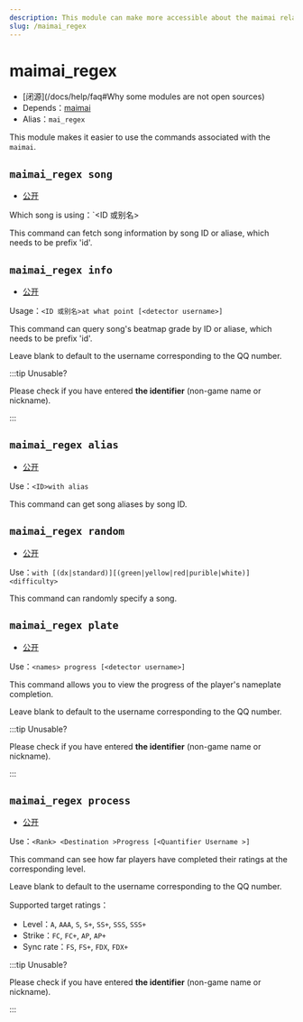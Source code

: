 ```yaml
---
description: This module can make more accessible about the maimai related commands
slug: /maimai_regex
---
```


# maimai_regex

-   [闭源]\(/docs/help/faq#Why some modules are not open sources)
-   Depends：[maimai](maimai)
-   Alias：`mai_regex`

This module makes it easier to use the commands associated with the `maimai`.

## `maimai_regex song`

-   [公开](permissions)

Which song is using：\`\<ID 或别名>

This command can fetch song information by song ID or aliase, which needs to be prefix 'id'.

## `maimai_regex info`

-   [公开](permissions)

Usage：`<ID 或别名>at what point [<detector username>]`

This command can query song's beatmap grade by ID or aliase, which needs to be prefix 'id'.

Leave blank to default to the username corresponding to the QQ number.

:::tip Unusable?

Please check if you have entered **the identifier** (non-game name or nickname).

:::

## `maimai_regex alias`

-   [公开](permissions)

Use：`<ID>with alias`

This command can get song aliases by song ID.

## `maimai_regex random`

-   [公开](permissions)

Use：`with [(dx|standard)][(green|yellow|red|purible|white)]<difficulty>`

This command can randomly specify a song.

## `maimai_regex plate`

-   [公开](permissions)

Use：`<names> progress [<detector username>]`

This command allows you to view the progress of the player's nameplate completion.

Leave blank to default to the username corresponding to the QQ number.

:::tip Unusable?

Please check if you have entered **the identifier** (non-game name or nickname).

:::

## `maimai_regex process`

-   [公开](permissions)

Use：`<Rank> <Destination >Progress [<Quantifier Username >]`

This command can see how far players have completed their ratings at the corresponding level.

Leave blank to default to the username corresponding to the QQ number.

Supported target ratings：

-   Level：`A`, `AAA`, `S`, `S+`, `SS+`, `SSS`, `SSS+`
-   Strike：`FC`, `FC+`, `AP`, `AP+`
-   Sync rate：`FS`, `FS+`, `FDX`, `FDX+`

:::tip Unusable?

Please check if you have entered **the identifier** (non-game name or nickname).

:::
